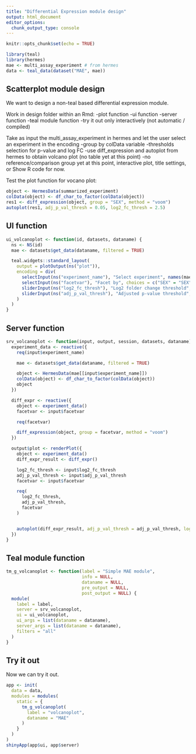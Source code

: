 ```yaml
---
title: "Differential Expression module design"
output: html_document
editor_options:
  chunk_output_type: console
---
```


```r
knitr::opts_chunk$set(echo = TRUE)

library(teal)
library(hermes)
mae <- multi_assay_experiment # from hermes
data <- teal_data(dataset("MAE", mae))
```

## Scatterplot module design

We want to design a non-teal based differential expression module.

Work in design folder within an Rmd:
-plot function
-ui function
-server function
-teal module function
-try it out only interactively (not automatic / compiled)

Take as input the multi_assay_experiment in hermes and let the user select an experiment in the encoding
 -group by colData variable
 -thresholds selection for p-value and log FC
 -use diff_expression and autoplot from hermes to obtain volcano plot (no table yet at this point)
 -no reference/comparison group yet at this point, interactive plot, title settings, or Show R code for now.

Test the plot function for vocano plot:

```r
object <- HermesData(summarized_experiment)
colData(object) <- df_char_to_factor(colData(object))
res1 <- diff_expression(object, group = "SEX", method = "voom")
autoplot(res1, adj_p_val_thresh = 0.05, log2_fc_thresh = 2.5)
```

## UI function

```r
ui_volcanoplot <- function(id, datasets, dataname) {
  ns <- NS(id)
  mae <- datasets$get_data(dataname, filtered = TRUE)

  teal.widgets::standard_layout(
    output = plotOutput(ns("plot")),
    encoding = div(
      selectInput(ns("experiment_name"), "Select experiment", names(mae)),
      selectInput(ns("facetvar"), "Facet by", choices = c("SEX" = "SEX", "AGE18" = "AGE18")),
      sliderInput(ns("log2_fc_thresh"), "Log2 folder change threshold", value = 2.5, min = 0.1, max = 10),
      sliderInput(ns("adj_p_val_thresh"), "Adjusted p-value threshold", value = 0.05, min = 0.01, max = 1)
    )
  )
}
```

## Server function

```r
srv_volcanoplot <- function(input, output, session, datasets, dataname) {
  experiment_data <- reactive({
    req(input$experiment_name)

    mae <- datasets$get_data(dataname, filtered = TRUE)

    object <- HermesData(mae[[input$experiment_name]])
    colData(object) <- df_char_to_factor(colData(object))
    object
  })

  diff_expr <- reactive({
    object <- experiment_data()
    facetvar <- input$facetvar

    req(facetvar)

    diff_expression(object, group = facetvar, method = "voom")
  })

  output$plot <- renderPlot({
    object <- experiment_data()
    diff_expr_result <- diff_expr()

    log2_fc_thresh <- input$log2_fc_thresh
    adj_p_val_thresh <- input$adj_p_val_thresh
    facetvar <- input$facetvar

    req(
      log2_fc_thresh,
      adj_p_val_thresh,
      facetvar
    )


    autoplot(diff_expr_result, adj_p_val_thresh = adj_p_val_thresh, log2_fc_thresh = log2_fc_thresh)
  })
}
```

## Teal module function

```r
tm_g_volcanoplot <- function(label = "Simple MAE module",
                             info = NULL,
                             dataname = NULL,
                             pre_output = NULL,
                             post_output = NULL) {
  module(
    label = label,
    server = srv_volcanoplot,
    ui = ui_volcanoplot,
    ui_args = list(dataname = dataname),
    server_args = list(dataname = dataname),
    filters = "all"
  )
}
```


## Try it out

Now we can try it out.

```r
app <- init(
  data = data,
  modules = modules(
    static = {
      tm_g_volcanoplot(
        label = "volcanoplot",
        dataname = "MAE"
      )
    }
  )
)
shinyApp(app$ui, app$server)
```

